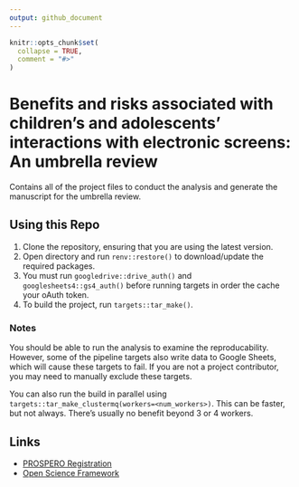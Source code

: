 ```yaml
---
output: github_document
---
```


<!-- README.md is generated from README.Rmd. Please edit that file -->

```r
knitr::opts_chunk$set(
  collapse = TRUE,
  comment = "#>"
)
```

# Benefits and risks associated with children’s and adolescents’ interactions with electronic screens: An umbrella review

<!-- badges: start -->
<!-- badges: end -->

Contains all of the project files to conduct the analysis and generate the manuscript for the umbrella review.

## Using this Repo

1. Clone the repository, ensuring that you are using the latest version.
1. Open directory and run `renv::restore()` to download/update the required packages.
1. You must run `googledrive::drive_auth()` and `googlesheets4::gs4_auth()` before running targets in order the cache your oAuth token.
1. To build the project, run `targets::tar_make()`.

### Notes

You should be able to run the analysis to examine the reproducability. However, some of the pipeline targets also write data to Google Sheets, which will cause these targets to fail. If you are not a project contributor, you may need to manually exclude these targets.

You can also run the build in parallel using `targets::tar_make_clustermq(workers=<num_workers>)`. This can be faster, but not always. There's usually no benefit beyond 3 or 4 workers.

## Links

* [PROSPERO Registration](https://www.crd.york.ac.uk/prospero/display_record.php?RecordID=76051)
* [Open Science Framework](https://osf.io/3ubqp/)